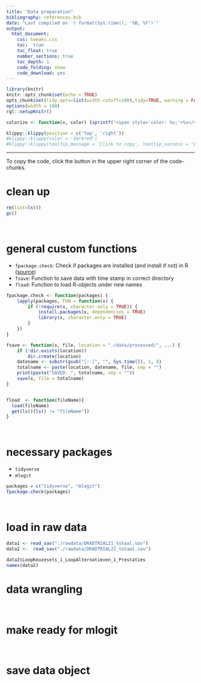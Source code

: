 ```yaml
---
title: "Data preparation"
bibliography: references.bib
date: "Last compiled on `r format(Sys.time(), '%B, %Y')`"
output: 
  html_document:
    css: tweaks.css
    toc:  true
    toc_float: true
    number_sections: true
    toc_depth: 1
    code_folding: show
    code_download: yes
---
```


```r
library(knitr)
knitr::opts_chunk$set(echo = TRUE)
opts_chunk$set(tidy.opts=list(width.cutoff=100),tidy=TRUE, warning = FALSE, message = FALSE,comment = "#>", cache=TRUE, class.source=c("test"), class.output=c("test3"))
options(width = 100)
rgl::setupKnitr()

colorize <- function(x, color) {sprintf("<span style='color: %s;'>%s</span>", color, x) }
```


```r
klippy::klippy(position = c('top', 'right'))
#klippy::klippy(color = 'darkred')
#klippy::klippy(tooltip_message = 'Click to copy', tooltip_success = 'Done')
```


---  


To copy the code, click the button in the upper right corner of the code-chunks.

# clean up

```r
rm(list=ls())
gc()
```

<br>

# general custom functions

- `fpackage.check`: Check if packages are installed (and install if not) in R ([source](https://vbaliga.github.io/verify-that-r-packages-are-installed-and-loaded/))
- `fsave`: Function to save data with time stamp in correct directory
- `fload`: Function to load R-objects under new names

```r
fpackage.check <- function(packages) {
    lapply(packages, FUN = function(x) {
        if (!require(x, character.only = TRUE)) {
            install.packages(x, dependencies = TRUE)
            library(x, character.only = TRUE)
        }
    })
}

fsave <- function(x, file, location = "./data/processed/", ...) {
    if (!dir.exists(location))
        dir.create(location)
    datename <- substr(gsub("[:-]", "", Sys.time()), 1, 8)
    totalname <- paste(location, datename, file, sep = "")
    print(paste("SAVED: ", totalname, sep = ""))
    save(x, file = totalname)
}


fload  <- function(fileName){
  load(fileName)
  get(ls()[ls() != "fileName"])
}
```

<br>

# necessary packages

- `tidyverse`
- `mlogit`

```r
packages = c("tidyverse", "mlogit")
fpackage.check(packages)
```

<br>

# load in raw data

```r
data1 <- read_sav("./rawdata/DRADTRIAL21_totaal.sav")
data2 <-  read_sav("./rawdata/DRADTRIAL22_totaal.sav")

data2$LoopKeuzesets_1_LoopAlternatieven_1_Prestaties
names(data2)

```

# data wrangling

<br>

# make ready for mlogit

<br>

# save data object




